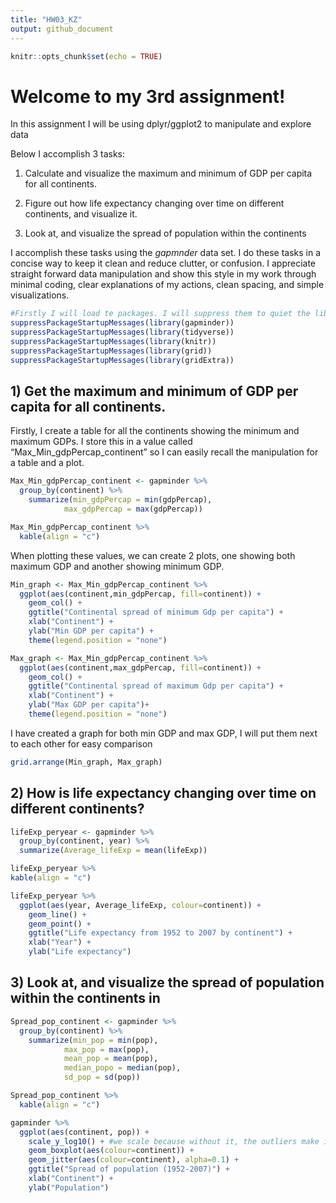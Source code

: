 ```yaml
---
title: "HW03_KZ"
output: github_document
---
```


```r
knitr::opts_chunk$set(echo = TRUE)
```

# Welcome to my 3rd assignment! 
In this assignment I will be using dplyr/ggplot2 to manipulate and explore data

Below I accomplish 3 tasks:

1) Calculate and visualize the maximum and minimum of GDP per capita for all continents.

2) Figure out how life expectancy changing over time on different continents, and visualize it.

3) Look at, and visualize the spread of population within the continents 

I accomplish these tasks using the *gapmnder* data set. I do these tasks in a concise way to keep it clean and reduce clutter, or confusion. I appreciate straight forward data manipulation and show this style in my work through minimal coding, clear explanations of my actions, clean spacing, and simple visualizations.

```r
#Firstly I will load te packages. I will suppress them to quiet the libray call outs on my code and keep my code clean
suppressPackageStartupMessages(library(gapminder))
suppressPackageStartupMessages(library(tidyverse))
suppressPackageStartupMessages(library(knitr))
suppressPackageStartupMessages(library(grid))
suppressPackageStartupMessages(library(gridExtra))

```

## 1) Get the maximum and minimum of GDP per capita for all continents.

Firstly, I create a table for all the continents showing the minimum and maximum GDPs. I store this in a value called "Max_Min_gdpPercap_continent" so I can easily recall the manipulation for a table and a plot.

```r
Max_Min_gdpPercap_continent <- gapminder %>%
  group_by(continent) %>%
    summarize(min_gdpPercap = min(gdpPercap),
            max_gdpPercap = max(gdpPercap))

Max_Min_gdpPercap_continent %>%
  kable(align = "c")
```

When plotting these values, we can create 2 plots, one showing both maximum GDP and another showing minimum GDP. 

```r
Min_graph <- Max_Min_gdpPercap_continent %>%
  ggplot(aes(continent,min_gdpPercap, fill=continent)) +
    geom_col() +
    ggtitle("Continental spread of minimum Gdp per capita") +
    xlab("Continent") +
    ylab("Min GDP per capita") +
    theme(legend.position = "none")
```


```r
Max_graph <- Max_Min_gdpPercap_continent %>%
  ggplot(aes(continent,max_gdpPercap, fill=continent)) +
    geom_col() +
    ggtitle("Continental spread of maximum Gdp per capita") +
    xlab("Continent") +
    ylab("Max GDP per capita")+
    theme(legend.position = "none")
```

I have created a graph for both min GDP and max GDP, I will put them next to each other for easy comparison
```r
grid.arrange(Min_graph, Max_graph)
```

## 2) How is life expectancy changing over time on different continents?

```r
lifeExp_peryear <- gapminder %>%
  group_by(continent, year) %>%
  summarize(Average_lifeExp = mean(lifeExp))

lifeExp_peryear %>%
kable(align = "c")

lifeExp_peryear %>%
  ggplot(aes(year, Average_lifeExp, colour=continent)) +
    geom_line() +
    geom_point() +
    ggtitle("Life expectancy from 1952 to 2007 by continent") +
    xlab("Year") +
    ylab("Life expectancy")

```

## 3) Look at, and visualize the spread of population within the continents in 

```r
Spread_pop_continent <- gapminder %>%
  group_by(continent) %>%
    summarize(min_pop = min(pop),
            max_pop = max(pop),
            mean_pop = mean(pop),
            median_popo = median(pop),
            sd_pop = sd(pop))

Spread_pop_continent %>%
  kable(align = "c")

gapminder %>%
  ggplot(aes(continent, pop)) +
    scale_y_log10() + #we scale because without it, the outliers make it difficult to see the spread
    geom_boxplot(aes(colour=continent)) + 
    geom_jitter(aes(colour=continent), alpha=0.1) +
    ggtitle("Spread of population (1952-2007)") + 
    xlab("Continent") + 
    ylab("Population")

```

